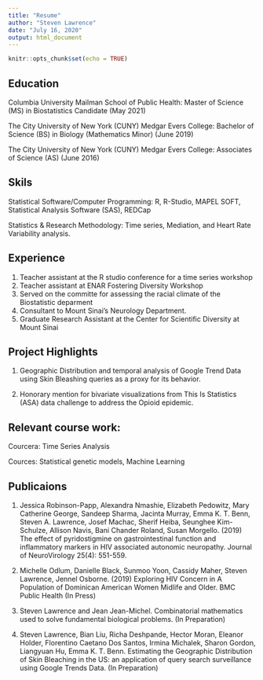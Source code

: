 ```yaml
---
title: "Resume"
author: "Steven Lawrence"
date: "July 16, 2020"
output: html_document
---
```


```r
knitr::opts_chunk$set(echo = TRUE)
```

## Education
Columbia University Mailman School of Public Health:
Master of Science (MS) in Biostatistics Candidate (May 2021)

The City University of New York (CUNY) Medgar Evers College:
Bachelor of Science (BS) in Biology (Mathematics Minor) (June 2019)

The City University of New York (CUNY) Medgar Evers College:
Associates of Science (AS) (June 2016)

## Skils

Statistical Software/Computer Programming: R, R-Studio, MAPEL SOFT, Statistical Analysis Software (SAS), REDCap

Statistics & Research Methodology: Time series, Mediation, and Heart Rate Variability analysis. 

## Experience
1.  Teacher assistant at the R studio conference for a time series workshop 
2.  Teacher assistant at ENAR Fostering Diversity Workshop 
3.  Served on the committe for assessing the racial climate of the Biostatistic deparment
4.  Consultant to Mount Sinai's Neurology Department. 
5.  Graduate Research Assistant at the Center for Scientific Diversity at Mount Sinai

## Project Highlights

1. Geographic Distribution and temporal analysis of Google Trend Data using Skin Bleashing queries as a proxy for its behavior. 

2. Honorary mention for bivariate visualizations from This Is Statistics (ASA) data challenge to address the Opioid epidemic. 



## Relevant course work: 

Courcera: Time Series Analysis

Cources: Statistical genetic models, Machine Learning 

## Publicaions

1. Jessica Robinson-Papp, Alexandra Nmashie, Elizabeth Pedowitz, Mary Catherine George, Sandeep Sharma, Jacinta
Murray, Emma K. T. Benn, Steven A. Lawrence, Josef Machac, Sherif Heiba, Seunghee Kim-Schulze, Allison Navis,
Bani Chander Roland, Susan Morgello. (2019) The effect of pyridostigmine on gastrointestinal function and inflammatory
markers in HIV associated autonomic neuropathy. Journal of NeuroVirology 25(4): 551-559.

2. Michelle Odlum, Danielle Black, Sunmoo Yoon, Cassidy Maher, Steven Lawrence, Jennel Osborne. (2019) Exploring
HIV Concern in A Population of Dominican American Women Midlife and Older. BMC Public Health (In Press)

3. Steven Lawrence and Jean Jean-Michel. Combinatorial mathematics used to solve fundamental biological
problems. (In Preparation)

4. Steven Lawrence, Bian Liu, Richa Deshpande, Hector Moran, Eleanor Holder, Florentino Caetano Dos Santos, Irmina
Michalek, Sharon Gordon, Liangyuan Hu, Emma K. T. Benn. Estimating the Geographic Distribution of Skin Bleaching
in the US: an application of query search surveillance using Google Trends Data. (In Preparation)